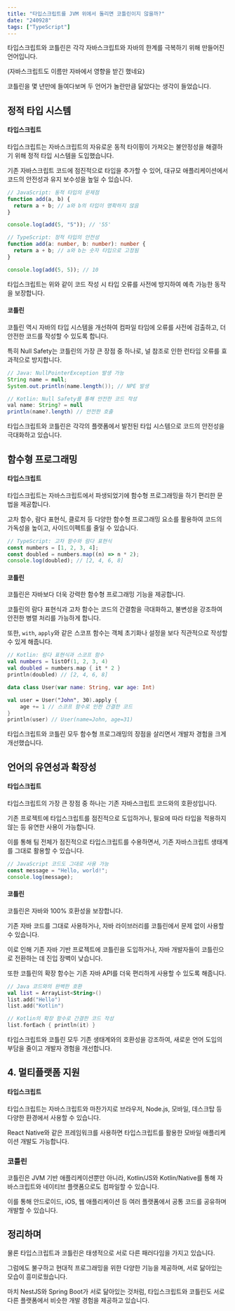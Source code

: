 ```yaml
---
title: "타입스크립트를 JVM 위에서 돌리면 코틀린이지 않을까?"
date: "240928"
tags: ["TypeScript"]
---
```


타입스크립트와 코틀린은 각각 자바스크립트와 자바의 한계를 극복하기 위해 만들어진 언어입니다.

(자바스크립트도 이름만 자바에서 영향을 받긴 했네요)

코틀린을 몇 년만에 들여다보며 두 언어가 놀란만큼 닮았다는 생각이 들었습니다.

## 정적 타입 시스템

#### 타입스크립트

타입스크립트는 자바스크립트의 자유로운 동적 타이핑이 가져오는 불안정성을 해결하기 위해 정적 타입 시스템을 도입했습니다.

기존 자바스크립트 코드에 점진적으로 타입을 추가할 수 있어, 대규모 애플리케이션에서 코드의 안전성과 유지 보수성을 높일 수 있습니다.

```javascript
// JavaScript: 동적 타입의 문제점
function add(a, b) {
  return a + b; // a와 b의 타입이 명확하지 않음
}

console.log(add(5, "5")); // '55'
```

```typescript
// TypeScript: 정적 타입의 안전성
function add(a: number, b: number): number {
  return a + b; // a와 b는 숫자 타입으로 고정됨
}

console.log(add(5, 5)); // 10
```

타입스크립트는 위와 같이 코드 작성 시 타입 오류를 사전에 방지하여 예측 가능한 동작을 보장합니다.

#### 코틀린

코틀린 역시 자바의 타입 시스템을 개선하여 컴파일 타임에 오류를 사전에 검출하고, 더 안전한 코드를 작성할 수 있도록 합니다.

특히 Null Safety는 코틀린의 가장 큰 장점 중 하나로, 널 참조로 인한 런타임 오류를 효과적으로 방지합니다.

```java
// Java: NullPointerException 발생 가능
String name = null;
System.out.println(name.length()); // NPE 발생

// Kotlin: Null Safety를 통해 안전한 코드 작성
val name: String? = null
println(name?.length) // 안전한 호출
```

타입스크립트와 코틀린은 각각의 플랫폼에서 발전된 타입 시스템으로 코드의 안전성을 극대화하고 있습니다.

## 함수형 프로그래밍

#### 타입스크립트

타입스크립트는 자바스크립트에서 파생되었기에 함수형 프로그래밍을 하기 편리한 문법을 제공합니다.

고차 함수, 람다 표현식, 클로저 등 다양한 함수형 프로그래밍 요소를 활용하여 코드의 가독성을 높이고, 사이드이펙트를 줄일 수 있습니다.

```typescript
// TypeScript: 고차 함수와 람다 표현식
const numbers = [1, 2, 3, 4];
const doubled = numbers.map((n) => n * 2);
console.log(doubled); // [2, 4, 6, 8]
```

#### 코틀린

코틀린은 자바보다 더욱 강력한 함수형 프로그래밍 기능을 제공합니다.

코틀린의 람다 표현식과 고차 함수는 코드의 간결함을 극대화하고, 불변성을 강조하여 안전한 병렬 처리를 가능하게 합니다.

또한, `with`, `apply`와 같은 스코프 함수는 객체 초기화나 설정을 보다 직관적으로 작성할 수 있게 해줍니다.

```kotlin
// Kotlin: 람다 표현식과 스코프 함수
val numbers = listOf(1, 2, 3, 4)
val doubled = numbers.map { it * 2 }
println(doubled) // [2, 4, 6, 8]

data class User(var name: String, var age: Int)

val user = User("John", 30).apply {
    age += 1 // 스코프 함수로 인한 간결한 코드
}
println(user) // User(name=John, age=31)
```

타입스크립트와 코틀린 모두 함수형 프로그래밍의 장점을 살리면서 개발자 경험을 크게 개선했습니다.

## 언어의 유연성과 확장성

#### 타입스크립트

타입스크립트의 가장 큰 장점 중 하나는 기존 자바스크립트 코드와의 호환성입니다.

기존 프로젝트에 타입스크립트를 점진적으로 도입하거나, 필요에 따라 타입을 적용하지 않는 등 유연한 사용이 가능합니다.

이를 통해 팀 전체가 점진적으로 타입스크립트를 수용하면서, 기존 자바스크립트 생태계를 그대로 활용할 수 있습니다.

```typescript
// JavaScript 코드도 그대로 사용 가능
const message = "Hello, world!";
console.log(message);
```

#### 코틀린

코틀린은 자바와 100% 호환성을 보장합니다.

기존 자바 코드를 그대로 사용하거나, 자바 라이브러리를 코틀린에서 문제 없이 사용할 수 있습니다.

이로 인해 기존 자바 기반 프로젝트에 코틀린을 도입하거나, 자바 개발자들이 코틀린으로 전환하는 데 진입 장벽이 낮습니다.

또한 코틀린의 확장 함수는 기존 자바 API를 더욱 편리하게 사용할 수 있도록 해줍니다.

```kotlin
// Java 코드와의 완벽한 호환
val list = ArrayList<String>()
list.add("Hello")
list.add("Kotlin")

// Kotlin의 확장 함수로 간결한 코드 작성
list.forEach { println(it) }
```

타입스크립트와 코틀린 모두 기존 생태계와의 호환성을 강조하여, 새로운 언어 도입의 부담을 줄이고 개발자 경험을 개선합니다.

## 4. 멀티플랫폼 지원

#### 타입스크립트

타입스크립트는 자바스크립트와 마찬가지로 브라우저, Node.js, 모바일, 데스크탑 등 다양한 환경에서 사용할 수 있습니다.

React Native와 같은 프레임워크를 사용하면 타입스크립트를 활용한 모바일 애플리케이션 개발도 가능합니다.

### 코틀린

코틀린은 JVM 기반 애플리케이션뿐만 아니라, Kotlin/JS와 Kotlin/Native를 통해 자바스크립트와 네이티브 플랫폼으로도 컴파일할 수 있습니다.

이를 통해 안드로이드, iOS, 웹 애플리케이션 등 여러 플랫폼에서 공통 코드를 공유하며 개발할 수 있습니다.

## 정리하며

물론 타입스크립트과 코틀린은 태생적으로 서로 다른 패러다임을 가지고 있습니다.

그럼에도 불구하고 현대적 프로그래밍을 위한 다양한 기능을 제공하며, 서로 닮아있는 모습이 흥미로웠습니다.

마치 NestJS와 Spring Boot가 서로 닮아있는 것처럼, 타입스크립트와 코틀린도 서로 다른 플랫폼에서 비슷한 개발 경험을 제공하고 있습니다.
